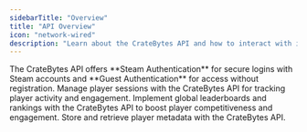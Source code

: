 ```yaml
---
sidebarTitle: "Overview"
title: "API Overview"
icon: "network-wired"
description: "Learn about the CrateBytes API and how to interact with it."
---
```


<CardGroup cols={2}>
    <Card title="Authentication" icon="lock" href="authentication">
        The CrateBytes API offers **Steam Authentication** for secure logins with Steam accounts and **Guest Authentication** for access without registration.
    </Card>
    <Card title="Sessions" icon="clock" href="game/session">
        Manage player sessions with the CrateBytes API for tracking player activity and engagement.
    </Card>
    <Card title="Leaderboards" icon="trophy" href="game/leaderboards">
        Implement global leaderboards and rankings with the CrateBytes API to boost player competitiveness and engagement.
    </Card>
    <Card title="Player Metadata" icon="file-pen" href="game/metadata">
        Store and retrieve player metadata with the CrateBytes API.
    </Card>

</CardGroup>
